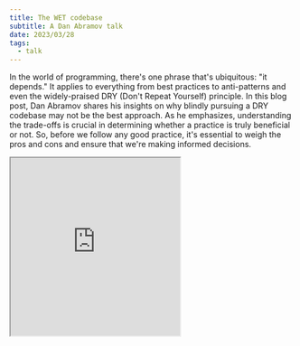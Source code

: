 ```yaml
---
title: The WET codebase
subtitle: A Dan Abramov talk
date: 2023/03/28
tags:
  - talk
---
```


In the world of programming, there's one phrase that's ubiquitous: "it depends."
It applies to everything from best practices to anti-patterns and even the
widely-praised DRY (Don't Repeat Yourself) principle. In this blog post, Dan
Abramov shares his insights on why blindly pursuing a DRY codebase may not be
the best approach. As he emphasizes, understanding the trade-offs is crucial in
determining whether a practice is truly beneficial or not. So, before we follow
any good practice, it's essential to weigh the pros and cons and ensure that
we're making informed decisions.

<iframe style={{width: "100%"}} height="315" src="https://www.youtube.com/embed/17KCHwOwgms" title="YouTube video player" allow="accelerometer; autoplay; clipboard-write; encrypted-media; gyroscope; picture-in-picture; web-share" allowfullscreen></iframe>